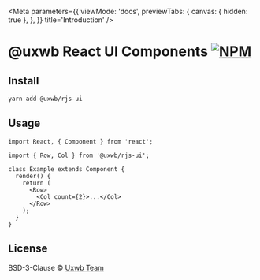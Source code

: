 
<Meta
  parameters={{
    viewMode: 'docs',
    previewTabs: {
      canvas: { hidden: true },
    },
  }}
  title='Introduction'
/>

# @uxwb React UI Components [![NPM](https://img.shields.io/npm/v/@uxwb/rjs-ui.svg)](https://www.npmjs.com/package/@uxwb/rjs-ui)

## Install

```bash
yarn add @uxwb/rjs-ui
```

## Usage

```tsx
import React, { Component } from 'react';

import { Row, Col } from '@uxwb/rjs-ui';

class Example extends Component {
  render() {
    return (
      <Row>
        <Col count={2}>...</Col>
      </Row>
    );
  }
}
```

## License

BSD-3-Clause © [Uxwb Team](https://github.com/uxwb/react-components/blob/master/LICENSE)
